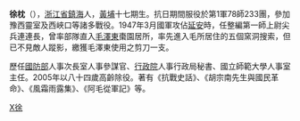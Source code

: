 '''徐枕'''（{{bd|1921年|||catIdx=X徐}}），[[浙江省|浙江省]][[鎮海|鎮海]]人，[[黄埔军校|黃埔]]十七期生。抗日期間服役於第1軍78師233團，參加豫西靈室及西峽口等諸多戰役。1947年3月國軍攻佔[[延安|延安]]時，任整編第一師上尉尖兵連連長，曾率部隊直入[[毛澤東|毛澤東]]棗園居所，率先進入毛所居住的五個窯洞搜索，但已不見敵人蹤影，繳獲毛澤東使用之剪刀一支。

歷任[[中華民國國防部|國防部]]人事次長室人事參謀官、[[行政院|行政院]]人事行政局秘書、國立師範大學人事室主任。2005年以八十四歲高齡除役。著有《抗戰史話》、《胡宗南先生與國民革命》、《風霜雨露集》、《阿毛從軍記》等。

[[Category:中華民國大陸時期軍事人物|X徐]]